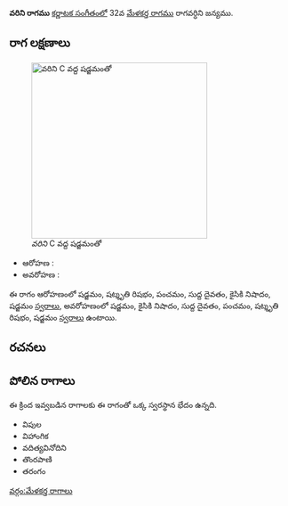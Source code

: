 {{Infobox ragam
	| name          	= వరిని
	| synonym	    	= 
	| mela          	= 
	| chakra        	= 
	| janaka        	= 
	| type          	= ఔదవ
	| arohanam      	= {{svaraC|S|R3|P|D1|N2|S'}} 
	| avarohanam    	= {{svaraC|S'|N2|D1|P|R3|S}}
	| jeeva         	=
	| chhaya        	=
	| nyasa         	=
	| vishesha      	= 
	| equivalent  		= 
}}
{{కర్ణాటక సంగీత రాగాలు}}
'''వరిని రాగము''' [[కర్ణాటక సంగీతం]]లో 32వ [[మేళకర్త రాగము]] రాగవర్ధిని జన్యము. 


==రాగ లక్షణాలు==
[[Image:varini_kb2wiki.png|thumb|right|316px|''వరిని'' C వద్ద షడ్జమంతో]]

* ఆరోహణ : {{svaraC|S|R3|P|D1|N2|S'}} 
* అవరోహణ : {{svaraC|S'|N2|D1|P|R3|S}}

ఈ రాగం ఆరోహణంలో షడ్జమం, షట్శృతి రిషభం, పంచమం, సుద్ద దైవతం, కైసికి నిషాదం, షడ్జమం [[స్వరాలు]], అవరోహణంలో షడ్జమం, కైసికి నిషాదం, సుద్ద దైవతం, పంచమం, షట్శృతి రిషభం, షడ్జమం [[స్వరాలు]] ఉంటాయి.

==రచనలు==



==పోలిన రాగాలు==
ఈ క్రింద ఇవ్వబడిన రాగాలకు ఈ రాగంతో ఒక్క స్వరస్థాన భేదం ఉన్నది.
* విపుల
* విహాంగిక
* వదిత్యవినోదిని
* తొంరపాణి
* తరంగం



[[వర్గం:మేళకర్త రాగాలు]]